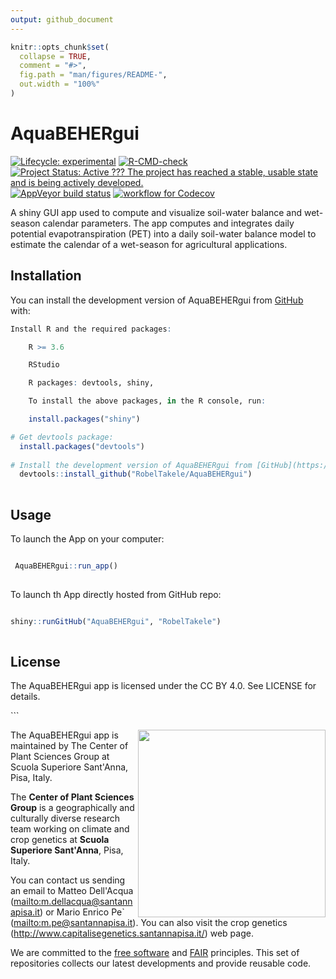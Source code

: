 ```yaml
---
output: github_document
---
```


<!-- README.md is generated from README.Rmd. Please edit that file -->

```r
knitr::opts_chunk$set(
  collapse = TRUE,
  comment = "#>",
  fig.path = "man/figures/README-",
  out.width = "100%"
)
```

# AquaBEHERgui 

<!-- badges: start -->
[![Lifecycle: experimental](https://img.shields.io/badge/lifecycle-experimental-orange.svg)](https://lifecycle.r-lib.org/articles/stages.html#experimental)
[![R-CMD-check](https://github.com/RobelTakele/AquaBEHERgui/actions/workflows/R-CMD-check.yaml/badge.svg)](https://github.com/RobelTakele/AquaBEHERgui/actions/workflows/R-CMD-check.yaml)
[![Project Status: Active ??? The project has reached a stable, usable state and is being actively developed.](https://www.repostatus.org/badges/latest/active.svg)](https://www.repostatus.org/#active)
[![AppVeyor build status](https://ci.appveyor.com/api/projects/status/github/RobelTakele/AquaBEHERgui?branch=master&svg=true)](https://ci.appveyor.com/project/RobelTakele/AquaBEHERgui)
[![workflow for Codecov](https://github.com/RobelTakele/AquaBEHERgui/actions/workflows/Codecov.yml/badge.svg?branch=master)](https://github.com/RobelTakele/AquaBEHERgui/actions/workflows/Codecov.yml)
<!-- badges: end -->

A shiny GUI app used to compute and visualize soil-water balance 
and wet-season calendar parameters. The app computes and integrates daily
potential evapotranspiration (PET) into a daily soil-water balance model
to estimate the calendar of a wet-season for agricultural applications.

## Installation

You can install the development version of AquaBEHERgui from
[GitHub](https://github.com/) with:

``` r
Install R and the required packages:

    R >= 3.6

    RStudio

    R packages: devtools, shiny, 

    To install the above packages, in the R console, run:

    install.packages("shiny")

# Get devtools package:
  install.packages("devtools")
  
# Install the development version of AquaBEHERgui from [GitHub](https://github.com/RobelTakele/AquaBEHERgui):
  devtools::install_github("RobelTakele/AquaBEHERgui")
  
```
  
## Usage

To launch the App on your computer:

``` r

 AquaBEHERgui::run_app()
 
```
To launch th App directly hosted from GitHub repo:


``` r

shiny::runGitHub("AquaBEHERgui", "RobelTakele")
 
```

## License

The AquaBEHERgui app is licensed under the CC BY 4.0. See LICENSE for
details.

\`\`\`

<img align="right" width="300" src="http://www.capitalisegenetics.santannapisa.it/sites/default/files/u65/Logo%20plant%20sciences.png">

The AquaBEHERgui app is maintained by The Center of Plant Sciences Group
at Scuola Superiore Sant\'Anna, Pisa, Italy.

The **Center of Plant Sciences Group** is a geographically and
culturally diverse research team working on climate and crop genetics at
**Scuola Superiore Sant\'Anna**, Pisa, Italy.

You can contact us sending an email to Matteo Dell\'Acqua
(<a href="mailto:m.dellacqua@santannapisa.it"
class="uri">mailto:m.dellacqua@santannapisa.it</a>) or Mario Enrico Pe\`
(<a href="mailto:m.pe@santannapisa.it"
class="uri">mailto:m.pe@santannapisa.it</a>). You can also visit the
crop genetics (<http://www.capitalisegenetics.santannapisa.it/>) web
page.

We are committed to the [free
software](https://www.fsf.org/about/what-is-free-software) and
[FAIR](https://www.go-fair.org/fair-principles/) principles. This set of
repositories collects our latest developments and provide reusable code.
